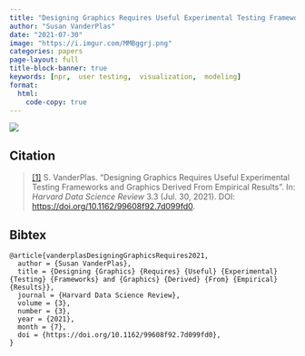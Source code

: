 ```yaml
---
title: "Designing Graphics Requires Useful Experimental Testing Frameworks and Graphics Derived From Empirical Results"
author: "Susan VanderPlas"
date: "2021-07-30"
image: "https://i.imgur.com/MMBggrj.png"
categories: papers
page-layout: full
title-block-banner: true
keywords: [npr,  user testing,  visualization,  modeling]
format:
  html:
    code-copy: true
---
```

 
![](https://i.imgur.com/MMBggrj.png){.preview-image}
 
## Citation
> <a name=bib-vanderplasDesigningGraphicsRequires2021></a>[[1]](#cite-vanderplasDesigningGraphicsRequires2021) S. VanderPlas. “Designing Graphics Requires Useful Experimental Testing Frameworks and Graphics Derived From Empirical Results”. In: _Harvard Data Science Review_ 3.3 (Jul. 30, 2021). DOI: [https://doi.org/10.1162/99608f92.7d099fd0](https://doi.org/https%3A%2F%2Fdoi.org%2F10.1162%2F99608f92.7d099fd0).

::: {.callout-note collapse='true'}
## Bibtex
```
@article{vanderplasDesigningGraphicsRequires2021,
  author = {Susan VanderPlas},
  title = {Designing {Graphics} {Requires} {Useful} {Experimental} {Testing} {Frameworks} and {Graphics} {Derived} {From} {Empirical} {Results}},
  journal = {Harvard Data Science Review},
  volume = {3},
  number = {3},
  year = {2021},
  month = {7},
  doi = {https://doi.org/10.1162/99608f92.7d099fd0},
}
```
:::



